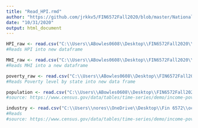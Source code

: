 ```yaml
---
title: "Read_HPI.rmd"
author: "https://github.com/jrkkv5/FIN6572Fall2020/blob/master/National%20Debt/importNationalDebt.Rmd"
date: "10/31/2020"
output: html_document
---
```


```r
HPI_raw <- read.csv("C:\\Users\\ABowles0608\\Desktop\\FIN6572Fall2020\\Project csv files\\HPI_AT_state.csv")
#Reads HPI into new dataframe

MHI_raw <- read.csv("C:\\Users\\ABowles0608\\Desktop\\FIN6572Fall2020\\Project csv files\\MHI.csv")
#Reads MHI into a new dataframe

poverty_raw <- read.csv("C:\\Users\\ABowles0608\\Desktop\\FIN6572Fall2020\\Project csv files\\povertylevel.csv")
#Reads Poverty level by state into new data frame

population <- read.csv("C:\\Users\\ABowles0608\\Desktop\\FIN6572Fall2020\\National Debt\\Unemployment_Project\\csv files\\population_by_year2.csv")
#source: https://www.census.gov/data/tables/time-series/demo/income-poverty/historical-poverty-people.html

```


```r


industry <- read.csv("C:\\Users\\nores\\OneDrive\\Desktop\\Fin 6572\\occupational numbers.csv")
#Reads 
#source: https://www.census.gov/data/tables/time-series/demo/income-poverty/historical-poverty-people.html

```


